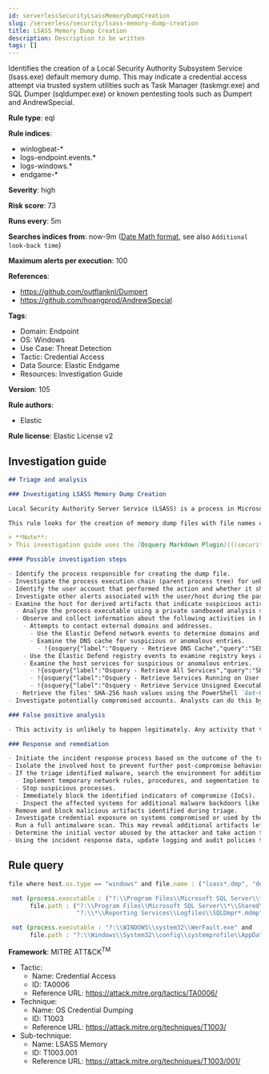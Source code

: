 ```yaml
---
id: serverlessSecurityLsassMemoryDumpCreation
slug: /serverless/security/lsass-memory-dump-creation
title: LSASS Memory Dump Creation
description: Description to be written
tags: []
---
```


<div id="lsass-memory-dump-creation"></div>

Identifies the creation of a Local Security Authority Subsystem Service (lsass.exe) default memory dump. This may indicate a credential access attempt via trusted system utilities such as Task Manager (taskmgr.exe) and SQL Dumper (sqldumper.exe) or known pentesting tools such as Dumpert and AndrewSpecial.

**Rule type**: eql

**Rule indices**:

* winlogbeat-*
* logs-endpoint.events.*
* logs-windows.*
* endgame-*

**Severity**: high

**Risk score**: 73

**Runs every**: 5m

**Searches indices from**: now-9m ([Date Math format](((ref))/common-options.html#date-math), see also <DocLink id="serverlessSecurityRulesUiCreate" section="set-the-rules-schedule">`Additional look-back time`</DocLink>)

**Maximum alerts per execution**: 100

**References**:

* https://github.com/outflanknl/Dumpert
* https://github.com/hoangprod/AndrewSpecial

**Tags**:

* Domain: Endpoint
* OS: Windows
* Use Case: Threat Detection
* Tactic: Credential Access
* Data Source: Elastic Endgame
* Resources: Investigation Guide

**Version**: 105

**Rule authors**:

* Elastic

**Rule license**: Elastic License v2

## Investigation guide

```markdown
## Triage and analysis

### Investigating LSASS Memory Dump Creation

Local Security Authority Server Service (LSASS) is a process in Microsoft Windows operating systems that is responsible for enforcing security policy on the system. It verifies users logging on to a Windows computer or server, handles password changes, and creates access tokens.

This rule looks for the creation of memory dump files with file names compatible with credential dumping tools or that start with `lsass`.

> **Note**:
> This investigation guide uses the [Osquery Markdown Plugin](((security-guide))/invest-guide-run-osquery.html) introduced in Elastic Stack version 8.5.0. Older Elastic Stack versions will display unrendered Markdown in this guide.

#### Possible investigation steps

- Identify the process responsible for creating the dump file.
- Investigate the process execution chain (parent process tree) for unknown processes. Examine their executable files for prevalence, whether they are located in expected locations, and if they are signed with valid digital signatures.
- Identify the user account that performed the action and whether it should perform this kind of action.
- Investigate other alerts associated with the user/host during the past 48 hours.
- Examine the host for derived artifacts that indicate suspicious activities:
  - Analyze the process executable using a private sandboxed analysis system.
  - Observe and collect information about the following activities in both the sandbox and the alert subject host:
    - Attempts to contact external domains and addresses.
      - Use the Elastic Defend network events to determine domains and addresses contacted by the subject process by filtering by the process' `process.entity_id`.
      - Examine the DNS cache for suspicious or anomalous entries.
        - !{osquery{"label":"Osquery - Retrieve DNS Cache","query":"SELECT * FROM dns_cache"}}
    - Use the Elastic Defend registry events to examine registry keys accessed, modified, or created by the related processes in the process tree.
    - Examine the host services for suspicious or anomalous entries.
      - !{osquery{"label":"Osquery - Retrieve All Services","query":"SELECT description, display_name, name, path, pid, service_type, start_type, status, user_account FROM services"}}
      - !{osquery{"label":"Osquery - Retrieve Services Running on User Accounts","query":"SELECT description, display_name, name, path, pid, service_type, start_type, status, user_account FROM services WHERE\nNOT (user_account LIKE '%LocalSystem' OR user_account LIKE '%LocalService' OR user_account LIKE '%NetworkService' OR\nuser_account == null)\n"}}
      - !{osquery{"label":"Osquery - Retrieve Service Unsigned Executables with Virustotal Link","query":"SELECT concat('https://www.virustotal.com/gui/file/', sha1) AS VtLink, name, description, start_type, status, pid,\nservices.path FROM services JOIN authenticode ON services.path = authenticode.path OR services.module_path =\nauthenticode.path JOIN hash ON services.path = hash.path WHERE authenticode.result != 'trusted'\n"}}
  - Retrieve the files' SHA-256 hash values using the PowerShell `Get-FileHash` cmdlet and search for the existence and reputation of the hashes in resources like VirusTotal, Hybrid-Analysis, CISCO Talos, Any.run, etc.
- Investigate potentially compromised accounts. Analysts can do this by searching for login events (for example, 4624) to the target host after the registry modification.

### False positive analysis

- This activity is unlikely to happen legitimately. Any activity that triggered the alert and is not inherently malicious must be monitored by the security team.

### Response and remediation

- Initiate the incident response process based on the outcome of the triage.
- Isolate the involved host to prevent further post-compromise behavior.
- If the triage identified malware, search the environment for additional compromised hosts.
  - Implement temporary network rules, procedures, and segmentation to contain the malware.
  - Stop suspicious processes.
  - Immediately block the identified indicators of compromise (IoCs).
  - Inspect the affected systems for additional malware backdoors like reverse shells, reverse proxies, or droppers that attackers could use to reinfect the system.
- Remove and block malicious artifacts identified during triage.
- Investigate credential exposure on systems compromised or used by the attacker to ensure all compromised accounts are identified. Reset passwords for these accounts and other potentially compromised credentials, such as email, business systems, and web services.
- Run a full antimalware scan. This may reveal additional artifacts left in the system, persistence mechanisms, and malware components.
- Determine the initial vector abused by the attacker and take action to prevent reinfection through the same vector.
- Using the incident response data, update logging and audit policies to improve the mean time to detect (MTTD) and the mean time to respond (MTTR).
```

## Rule query

```js
file where host.os.type == "windows" and file.name : ("lsass*.dmp", "dumpert.dmp", "Andrew.dmp", "SQLDmpr*.mdmp", "Coredump.dmp") and

 not (process.executable : ("?:\\Program Files\\Microsoft SQL Server\\*\\Shared\\SqlDumper.exe", "?:\\Windows\\System32\\dllhost.exe") and
      file.path : ("?:\\Program Files\\Microsoft SQL Server\\*\\Shared\\ErrorDumps\\SQLDmpr*.mdmp",
                   "?:\\*\\Reporting Services\\Logfiles\\SQLDmpr*.mdmp")) and

 not (process.executable : "?:\\WINDOWS\\system32\\WerFault.exe" and
      file.path : "?:\\Windows\\System32\\config\\systemprofile\\AppData\\Local\\CrashDumps\\lsass.exe.*.dmp")

```

**Framework**: MITRE ATT&CK<sup>TM</sup>

* Tactic:
    * Name: Credential Access
    * ID: TA0006
    * Reference URL: https://attack.mitre.org/tactics/TA0006/
* Technique:
    * Name: OS Credential Dumping
    * ID: T1003
    * Reference URL: https://attack.mitre.org/techniques/T1003/
* Sub-technique:
    * Name: LSASS Memory
    * ID: T1003.001
    * Reference URL: https://attack.mitre.org/techniques/T1003/001/

